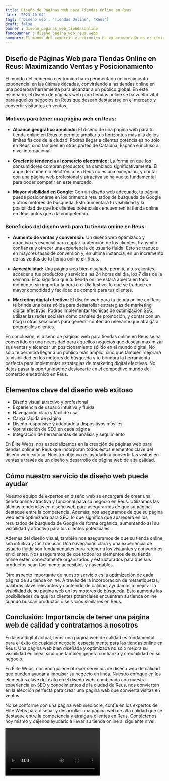 ```yaml
---
title: Diseño de Páginas Web para Tiendas Online en Reus
date: '2023-10-04'
tags: ['Diseño web', 'Tiendas Online', 'Reus']
draft: false
banner : diseño_paginas_web_tiendasonline
fondoBanner : diseño_pagina_web_reus.webp
summary: El mundo del comercio electrónico ha experimentado un crecimiento exponencial en las últimas décadas, convirtiendo a las tiendas online en una poderosa herramienta para alcanzar a un público global. En este escenario, el diseño de páginas web para tiendas online se ha vuelto vital para aquellos negocios en Reus que desean destacarse en el mercado y convertir visitantes en ventas.
---
```


## Diseño de Páginas Web para Tiendas Online en Reus: Maximizando Ventas y Posicionamiento

El mundo del comercio electrónico ha experimentado un crecimiento exponencial en las últimas décadas, convirtiendo a las tiendas online en una poderosa herramienta para alcanzar a un público global. En este escenario, el diseño de páginas web para tiendas online se ha vuelto vital para aquellos negocios en Reus que desean destacarse en el mercado y convertir visitantes en ventas.

### Motivos para tener una página web en Reus:

- **Alcance geográfico ampliado:** El diseño de una página web para tu tienda online en Reus te permite ampliar tus horizontes más allá de los límites físicos de la ciudad. Podrás llegar a clientes potenciales no solo en Reus, sino también en otras partes de Cataluña, España e incluso a nivel internacional.

- **Creciente tendencia al comercio electrónico:** La forma en que los consumidores compran productos ha cambiado significativamente. El auge del comercio electrónico en Reus no es una excepción, y contar con una página web profesional y atractiva se ha vuelto fundamental para poder competir en este mercado.

- **Mayor visibilidad en Google:** Con un diseño web adecuado, tu página puede posicionarse en los primeros resultados de búsqueda de Google y otros motores de búsqueda. Esto aumentará tu visibilidad y la posibilidad de que los clientes potenciales encuentren tu tienda online en Reus antes que a la competencia.

### Beneficios del diseño web para tu tienda online en Reus:

- **Aumento de ventas y conversión:** Un diseño web optimizado y atractivo es esencial para captar la atención de los clientes, transmitir confianza y ofrecer una experiencia de usuario fluida. Esto se traduce en mayores tasas de conversión y, en última instancia, en un incremento de las ventas de tu tienda online en Reus.

- **Accesibilidad:** Una página web bien diseñada permite a tus clientes acceder a tus productos y servicios las 24 horas del día, los 7 días de la semana. Esto significa que tu tienda online estará abierta en todo momento, sin importar la hora o el día festivo, lo que se traduce en mayor comodidad y facilidad de compra para tus clientes.

- **Marketing digital efectivo:** El diseño web para tu tienda online en Reus te brinda una base sólida para desarrollar estrategias de marketing digital efectivas. Podrás implementar técnicas de optimización SEO, utilizar las redes sociales como canales de promoción, y contar con un blog u otras secciones para generar contenido relevante que atraiga a potenciales clientes.

En conclusión, el diseño de páginas web para tiendas online en Reus se ha convertido en una necesidad para aquellos negocios que desean maximizar sus ventas y alcanzar un posicionamiento sólido en el mundo digital. No sólo te permitirá llegar a un público más amplio, sino que también mejorará tu visibilidad en los motores de búsqueda y te brindará la herramienta perfecta para implementar estrategias de marketing digital efectivas. No dejes pasar la oportunidad de destacarte en el competitivo mundo del comercio electrónico en Reus.

<GifSeo />

<Cta />

## Elementos clave del diseño web exitoso

- Diseño visual atractivo y profesional
- Experiencia de usuario intuitiva y fluida
- Navegación clara y fácil de usar
- Carga rápida de página
- Diseño responsive y adaptado a dispositivos móviles
- Optimización de SEO en cada página
- Integración de herramientas de análisis y seguimiento

En Élite Webs, nos especializamos en la creación de páginas web para tiendas online en Reus que incorporan todos estos elementos clave del diseño web exitoso. Nuestro objetivo es ayudarlo a convertir las visitas en ventas a través de un diseño y desarrollo de página web de alta calidad.

## Cómo nuestro servicio de diseño web puede ayudar

Nuestro equipo de expertos en diseño web se encargará de crear una tienda online atractiva y funcional para su negocio en Reus. Utilizamos las últimas tendencias en diseño web para asegurarnos de que su página destaque entre la competencia. Además, nos aseguramos de que su página web esté optimizada para SEO, lo que significa que aparecerá en los resultados de búsqueda de Google de forma orgánica, aumentando así su visibilidad y atractivo para los clientes potenciales.

Además del diseño visual, también nos aseguramos de que su tienda online sea intuitiva y fácil de usar. Una navegación clara y una experiencia de usuario fluida son fundamentales para retener a los visitantes y convertirlos en clientes. Nos aseguramos de que todos los elementos de su tienda online estén correctamente organizados y estructurados para que sus productos sean fácilmente accesibles y navegables.

Otro aspecto importante de nuestro servicio es la optimización de cada página de su tienda online. A través de la incorporación de metaetiquetas, palabras clave relevantes y contenido de calidad, ayudamos a mejorar la visibilidad de su página web en los motores de búsqueda. Esto aumenta las posibilidades de que los clientes potenciales encuentren su tienda online cuando buscan productos o servicios similares en Reus.

## Conclusión: Importancia de tener una página web de calidad y contratarnos a nosotros

En la era digital actual, tener una página web de calidad es fundamental para el éxito de cualquier negocio, especialmente para las tiendas online en Reus. Una página web bien diseñada y optimizada no solo mejora su visibilidad en línea, sino que también genera confianza y credibilidad en su negocio.

En Élite Webs, nos enorgullece ofrecer servicios de diseño web de calidad que pueden ayudar a impulsar su negocio en línea. Nuestro enfoque en los elementos clave del éxito en el diseño web, combinado con nuestra experiencia en SEO y conocimientos de la ciudad de Reus, nos convierten en la elección perfecta para crear una página web que convierta visitas en ventas.

No se conforme con una página web mediocre, confíe en los expertos de Élite Webs para diseñar y desarrollar una página web de alta calidad que se destaque entre la competencia y atraiga a clientes en Reus. Contáctenos hoy mismo y déjenos ayudarlo a llevar su tienda online al siguiente nivel.

<Video />

<CtaBot job='Tiendas Online' city='Reus'/>

<Gmaps query='Reus+españa+maps' />